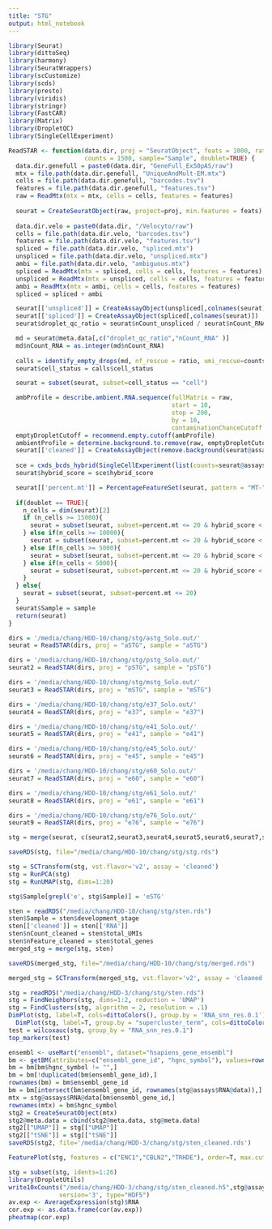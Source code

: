 ```yaml
---
title: "STG"
output: html_notebook
---
```


```r
library(Seurat)
library(dittoSeq)
library(harmony)
library(SeuratWrappers)
library(scCustomize)
library(scds)
library(presto)
library(viridis)
library(stringr)
library(FastCAR)
library(Matrix)
library(DropletQC)
library(SingleCellExperiment)

ReadSTAR <- function(data.dir, proj = "SeuratObject", feats = 1000, ratio=.1,
                     counts = 1500, sample="Sample", doublet=TRUE) {
  data.dir.genefull = paste0(data.dir, "GeneFull_Ex50pAS/raw")
  mtx = file.path(data.dir.genefull, "UniqueAndMult-EM.mtx")
  cells = file.path(data.dir.genefull, "barcodes.tsv")
  features = file.path(data.dir.genefull, "features.tsv")
  raw = ReadMtx(mtx = mtx, cells = cells, features = features)
  
  seurat = CreateSeuratObject(raw, project=proj, min.features = feats)
  
  data.dir.velo = paste0(data.dir, "/Velocyto/raw")
  cells = file.path(data.dir.velo, "barcodes.tsv")
  features = file.path(data.dir.velo, "features.tsv")
  spliced = file.path(data.dir.velo, "spliced.mtx")
  unspliced = file.path(data.dir.velo, "unspliced.mtx")
  ambi = file.path(data.dir.velo, "ambiguous.mtx")
  spliced = ReadMtx(mtx = spliced, cells = cells, features = features)
  unspliced = ReadMtx(mtx = unspliced, cells = cells, features = features)
  ambi = ReadMtx(mtx = ambi, cells = cells, features = features)
  spliced = spliced + ambi

  seurat[['unspliced']] = CreateAssayObject(unspliced[,colnames(seurat)])
  seurat[['spliced']] = CreateAssayObject(spliced[,colnames(seurat)])
  seurat$droplet_qc_ratio = seurat$nCount_unspliced / seurat$nCount_RNA

  md = seurat@meta.data[,c("droplet_qc_ratio","nCount_RNA" )]
  md$nCount_RNA = as.integer(md$nCount_RNA)
  
  calls = identify_empty_drops(md, nf_rescue = ratio, umi_rescue=counts)
  seurat$cell_status = calls$cell_status

  seurat = subset(seurat, subset=cell_status == "cell")

  ambProfile = describe.ambient.RNA.sequence(fullMatrix = raw, 
                                             start = 10, 
                                             stop = 200, 
                                             by = 10, 
                                             contaminationChanceCutoff = 0.05)
  emptyDropletCutoff = recommend.empty.cutoff(ambProfile)
  ambientProfile = determine.background.to.remove(raw, emptyDropletCutoff, .05)
  seurat[['cleaned']] = CreateAssayObject(remove.background(seurat@assays$RNA@counts, ambientProfile))
  
  sce = cxds_bcds_hybrid(SingleCellExperiment(list(counts=seurat@assays$cleaned@counts)))
  seurat$hybrid_score = sce$hybrid_score

  seurat[['percent.mt']] = PercentageFeatureSet(seurat, pattern = "MT-",assay = 'cleaned')
  
  if(doublet == TRUE){
    n_cells = dim(seurat)[2]
    if (n_cells >= 15000){
      seurat = subset(seurat, subset=percent.mt <= 20 & hybrid_score < 1)
    } else if(n_cells >= 10000){
      seurat = subset(seurat, subset=percent.mt <= 20 & hybrid_score < 1.25)
    } else if(n_cells >= 5000){
      seurat = subset(seurat, subset=percent.mt <= 20 & hybrid_score < 1.5)
    } else if(n_cells < 5000){
      seurat = subset(seurat, subset=percent.mt <= 20 & hybrid_score < 1.75)
    }
  } else{
    seurat = subset(seurat, subset=percent.mt <= 20)
  }
  seurat$Sample = sample
  return(seurat)
}
```

```r
dirs = '/media/chang/HDD-10/chang/stg/astg_Solo.out/'
seurat = ReadSTAR(dirs, proj = "aSTG", sample = "aSTG")

dirs = '/media/chang/HDD-10/chang/stg/pstg_Solo.out/'
seurat2 = ReadSTAR(dirs, proj = "pSTG", sample = "pSTG")

dirs = '/media/chang/HDD-10/chang/stg/mstg_Solo.out/'
seurat3 = ReadSTAR(dirs, proj = "mSTG", sample = "mSTG")

dirs = '/media/chang/HDD-10/chang/stg/e37_Solo.out/'
seurat4 = ReadSTAR(dirs, proj = "e37", sample = "e37")

dirs = '/media/chang/HDD-10/chang/stg/e41_Solo.out/'
seurat5 = ReadSTAR(dirs, proj = "e41", sample = "e41")

dirs = '/media/chang/HDD-10/chang/stg/e45_Solo.out/'
seurat6 = ReadSTAR(dirs, proj = "e45", sample = "e45")

dirs = '/media/chang/HDD-10/chang/stg/e60_Solo.out/'
seurat7 = ReadSTAR(dirs, proj = "e60", sample = "e60")

dirs = '/media/chang/HDD-10/chang/stg/e61_Solo.out/'
seurat8 = ReadSTAR(dirs, proj = "e61", sample = "e61")

dirs = '/media/chang/HDD-10/chang/stg/e76_Solo.out/'
seurat9 = ReadSTAR(dirs, proj = "e76", sample = "e76")
```

```r
stg = merge(seurat, c(seurat2,seurat3,seurat4,seurat5,seurat6,seurat7,seurat8,seurat9))

saveRDS(stg, file="/media/chang/HDD-10/chang/stg/stg.rds")

stg = SCTransform(stg, vst.flavor='v2', assay = 'cleaned')
stg = RunPCA(stg)
stg = RunUMAP(stg, dims=1:20)

stg$Sample[grepl('e', stg$Sample)] = 'eSTG'

sten = readRDS("/media/chang/HDD-10/chang/stg/sten.rds")
sten$Sample = sten$development_stage
sten[['cleaned']] = sten[['RNA']]
sten$nCount_cleaned = sten$total_UMIs
sten$nFeature_cleaned = sten$total_genes
merged_stg = merge(stg, sten)

saveRDS(merged_stg, file="/media/chang/HDD-10/chang/stg/merged.rds")

```


```r
merged_stg = SCTransform(merged_stg, vst.flavor='v2', assay = 'cleaned')


```



```r
stg = readRDS("/media/chang/HDD-3/chang/stg/sten.rds")
stg = FindNeighbors(stg, dims=1:2, reduction = 'UMAP')
stg = FindClusters(stg, algorithm = 2, resolution = .1)
DimPlot(stg, label=T, cols=dittoColors(), group.by = 'RNA_snn_res.0.1')+
  DimPlot(stg, label=T, group.by = "supercluster_term", cols=dittoColors()) & NoAxes()
test = wilcoxauc(stg, group_by = "RNA_snn_res.0.1")
top_markers(test)

ensembl <- useMart("ensembl", dataset="hsapiens_gene_ensembl")
bm <- getBM(attributes=c("ensembl_gene_id", "hgnc_symbol"), values=rownames(stg), mart=ensembl)
bm = bm[bm$hgnc_symbol != "",]
bm = bm[!duplicated(bm$ensembl_gene_id),]
rownames(bm) = bm$ensembl_gene_id
bm = bm[intersect(bm$ensembl_gene_id, rownames(stg@assays$RNA@data)),]
mtx = stg@assays$RNA@data[bm$ensembl_gene_id,]
rownames(mtx) = bm$hgnc_symbol
stg2 = CreateSeuratObject(mtx)
stg2@meta.data = cbind(stg2@meta.data, stg@meta.data)
stg2[["UMAP"]] = stg[["UMAP"]]
stg2[["tSNE"]] = stg[["tSNE"]]
saveRDS(stg2, file='/media/chang/HDD-3/chang/stg/sten_cleaned.rds')

FeaturePlot(stg, features = c("ENC1","CBLN2","TRHDE"), order=T, max.cutoff = 'q99') & NoAxes()

stg = subset(stg, idents=1:26)
library(DropletUtils)
write10xCounts("/media/chang/HDD-3/chang/stg/sten_cleaned.h5",stg@assays$RNA@counts,
              version='3', type="HDF5")
av.exp <- AverageExpression(stg)$RNA
cor.exp <- as.data.frame(cor(av.exp))
pheatmap(cor.exp)

```